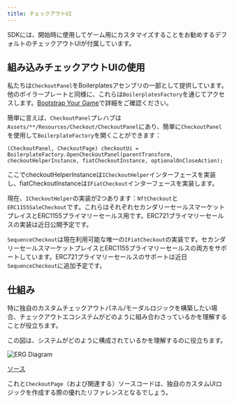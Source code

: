```yaml
---
title: チェックアウトUI
---
```


SDKには、開始時に使用してゲーム用にカスタマイズすることをお勧めするデフォルトのチェックアウトUIが付属しています。

## 組み込みチェックアウトUIの使用

私たちは`CheckoutPanel`をBoilerplatesアセンブリの一部として提供しています。他のボイラープレートと同様に、これらは`BoilerplatesFactory`を通じてアクセスします。[Bootstrap Your Game](/sdk/unity/bootstrap_game)で詳細をご確認ください。

簡単に言えば、`CheckoutPanel`プレハブは`Assets/**/Resources/Checkout/CheckoutPanel`にあり、簡単に`CheckoutPanel`を使用して`BoilerplateFactory`を開くことができます：

```
(CheckoutPanel, CheckoutPage) checkoutUi = BoilerplateFactory.OpenCheckoutPanel(parentTransform, checkoutHelperInstance, fiatCheckoutInstance, optionalOnCloseAction);
```

ここでcheckoutHelperInstanceは`ICheckoutHelper`インターフェースを実装し、fiatCheckoutInstanceは`IFiatCheckout`インターフェースを実装します。

現在、`ICheckoutHelper`の実装が2つあります：`NftCheckout`と`ERC1155SaleCheckout`です。これらはそれぞれセカンダリーセールスマーケットプレイスとERC1155プライマリーセールス用です。ERC721プライマリーセールスの実装は近日公開予定です。

`SequenceCheckout`は現在利用可能な唯一の`IFiatCheckout`の実装です。セカンダリーセールスマーケットプレイスとERC1155プライマリーセールスの両方をサポートしています。ERC721プライマリーセールスのサポートは近日`SequenceCheckout`に追加予定です。

## 仕組み

特に独自のカスタムチェックアウトパネル/モーダルロジックを構築したい場合、チェックアウトエコシステムがどのように組み合わさっているかを理解することが役立ちます。

この図は、システムがどのように構成されているかを理解するのに役立ちます。

![ERG Diagram](/images/unity/ERG_SequencePayModal.png)

[ソース](https://github.com/0xsequence/sequence-unity/blob/Feature/marketplaceCheckout/Packages/Sequence-Unity/Sequence/SequenceSDK/Marketplace/ERG_CheckoutModal.mmd)

これと`CheckoutPage`（および関連する）ソースコードは、独自のカスタムUIロジックを作成する際の優れたリファレンスとなるでしょう。
